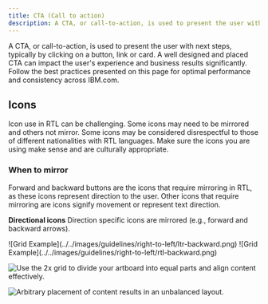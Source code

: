 ```yaml
---
title: CTA (Call to action)
description: A CTA, or call-to-action, is used to present the user with next steps, typically by clicking on a button, link or card. A well designed and placed CTA can impact the user's experience and business results significantly. Follow the best practices presented on this page for optimal performance and consistency across IBM.com. 
---
```


<PageDescription>

A CTA, or call-to-action, is used to present the user with next steps, typically by clicking on a button, link or card. A well designed and placed CTA can impact the user's experience and business results significantly. Follow the best practices presented on this page for optimal performance and consistency across IBM.com.

</PageDescription>

## Icons
Icon use in RTL can be challenging. Some icons may need to be mirrored and others not mirror. Some icons may be considered disrespectful to those of different nationalities with RTL languages. Make sure the icons you are using make sense and are culturally appropriate. 

### When to mirror 
Forward and backward buttons are the icons that require mirroring in RTL, as these icons represent direction to the user. Other icons that require mirroring are icons signify movement or represent text direction. 

**Directional icons**
Direction specific icons are mirrored (e.g., forward and backward arrows).

<Row>
  <Column colMd={4} colLg={4}>
![Grid Example](../../images/guidelines/right-to-left/ltr-backward.png)
  </Column>
  <Column colMd={4} colLg={4}>
![Grid Example](../../images/guidelines/right-to-left/rtl-backward.png)
  </Column>
</Row>


<Row>
<Column colMd={4} colLg={4} >
  <DoDontExample type="do" caption="Use the 2x grid to divide your artboard into equal parts and align content effectively.">

![Use the 2x grid to divide your artboard into equal parts and align content effectively.](../../images/pattern/overview/patterns_overview_2xgrid_section1_do.jpg)

  </DoDontExample>
</Column>  
<Column colMd={4} colLg={4}>
  <DoDontExample caption="Arbitrary placement of content results in an unbalanced layout.">

![Arbitrary placement of content results in an unbalanced layout. ](../../images/pattern/overview/patterns_overview_2xgrid_section1_don't.jpg)

  </DoDontExample>
</Column>
</Row>
